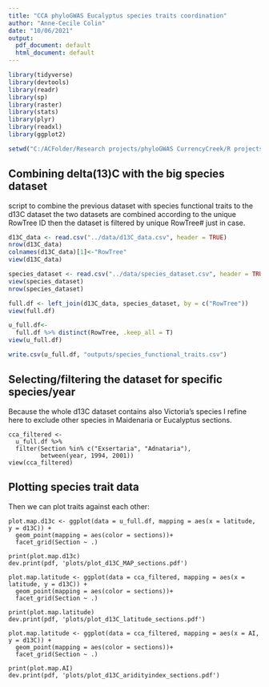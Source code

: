 ```yaml
---
title: "CCA phyloGWAS Eucalyptus species traits coordination"
author: "Anne-Cecile Colin"
date: "10/06/2021"
output:
  pdf_document: default
  html_document: default
---
```


```r
library(tidyverse)
library(devtools)
library(readr)
library(sp)
library(raster)
library(stats)
library(plyr)
library(readxl)
library(ggplot2)

setwd("C:/ACFolder/Research projects/phyloGWAS CurrencyCreek/R projects/EucsDroughtTraitsCoordination")

```

## Combining delta(13)C with the big species dataset

script to combine the previous dataset with species functional traits to the d13C dataset
the two datasets are combined according to the unique RowTree ID
then the dataset is filtered by unique RowTree# just in case.

```r
d13C_data <- read.csv("../data/d13C_data.csv", header = TRUE)
nrow(d13C_data)
colnames(d13C_data)[1]<-"RowTree"
view(d13C_data)

species_dataset <- read.csv("../data/species_dataset.csv", header = TRUE)
view(species_dataset)
nrow(species_dataset)

full.df <- left_join(d13C_data, species_dataset, by = c("RowTree"))
view(full.df)

u_full.df<-
  full.df %>% distinct(RowTree, .keep_all = T)
view(u_full.df)

write.csv(u_full.df, "outputs/species_functional_traits.csv")

```

## Selecting/filtering the dataset for specific species/year

Because the whole d13C dataset contains also Victoria's species I refine here to exclude other species in Maidenaria or Eucalyptus sections.

``` refine

cca_filtered <- 
  u_full.df %>% 
  filter(Section %in% c("Exsertaria", "Adnataria"),
         between(year, 1994, 2001))
view(cca_filtered)
```

## Plotting species trait data

Then we can plot traits against each other:
``` plotting

plot.map.d13c <- ggplot(data = u_full.df, mapping = aes(x = latitude, y = d13C)) + 
  geom_point(mapping = aes(color = sections))+
  facet_grid(Section ~ .)

print(plot.map.d13c)
dev.print(pdf, 'plots/plot_d13C_MAP_sections.pdf')
```


``` plotting
plot.map.latitude <- ggplot(data = cca_filtered, mapping = aes(x = latitude, y = d13C)) + 
  geom_point(mapping = aes(color = sections))+
  facet_grid(Section ~ .)

print(plot.map.latitude)
dev.print(pdf, 'plots/plot_d13C_latitude_sections.pdf')

```

``` plotting
plot.map.latitude <- ggplot(data = cca_filtered, mapping = aes(x = AI, y = d13C)) + 
  geom_point(mapping = aes(color = sections))+
  facet_grid(Section ~ .)

print(plot.map.AI)
dev.print(pdf, 'plots/plot_d13C_aridityindex_sections.pdf')
```
